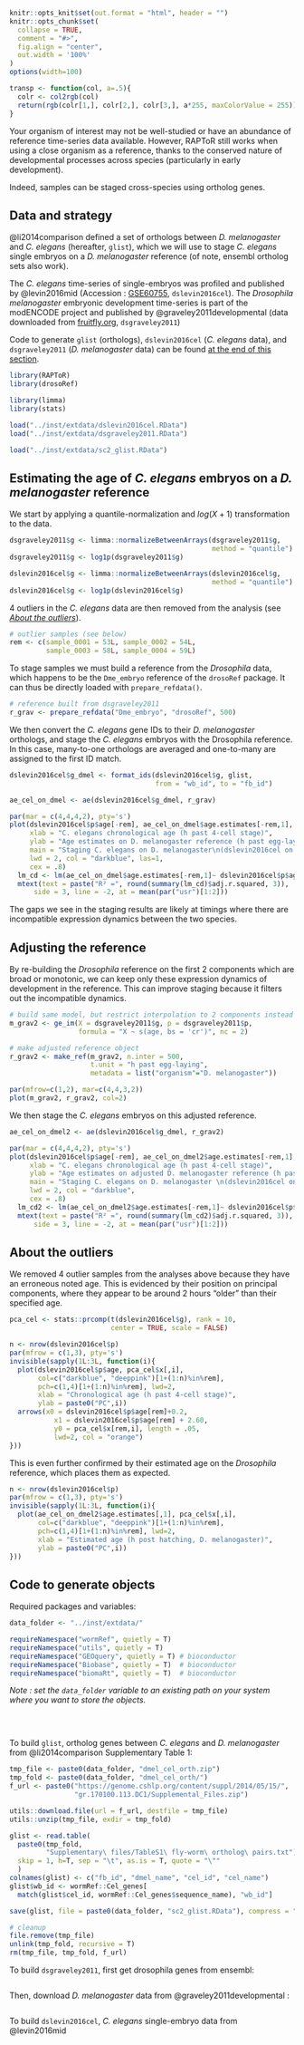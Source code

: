 ```r
knitr::opts_knit$set(out.format = "html", header = "")
knitr::opts_chunk$set(
  collapse = TRUE,
  comment = "#>",
  fig.align = "center",
  out.width = '100%'
)
options(width=100)

transp <- function(col, a=.5){
  colr <- col2rgb(col)
  return(rgb(colr[1,], colr[2,], colr[3,], a*255, maxColorValue = 255))
}
```

Your organism of interest may not be well-studied or have an abundance of reference time-series data available.
However, RAPToR still works when using a close organism as a reference, thanks to the conserved nature of developmental processes across species (particularly in early development).

Indeed, samples can be staged cross-species using ortholog genes. 

## Data and strategy

@li2014comparison defined a set of orthologs between *D. melanogaster* and  *C. elegans* (hereafter, `glist`), which we will use to stage *C. elegans* single embryos on a *D. melanogaster* reference (of note, ensembl ortholog sets also work).

The *C. elegans* time-series of single-embryos was profiled and published by @levin2016mid (Accession : [GSE60755](https://www.ncbi.nlm.nih.gov/geo/query/acc.cgi?acc=GSE60755), `dslevin2016cel`).
The *Drosophila melanogaster* embryonic development time-series is part of the modENCODE project and published by @graveley2011developmental (data downloaded from [fruitfly.org](https://fruitfly.org/sequence/download.html), `dsgraveley2011`)


Code to generate `glist` (orthologs), `dslevin2016cel` (*C. elegans* data), and `dsgraveley2011` (*D. melanogaster* data) can be found [at the end of this section](#code-to-generate-objects-1).


```r
library(RAPToR)
library(drosoRef)

library(limma)
library(stats)
```


```r
load("../inst/extdata/dslevin2016cel.RData")
load("../inst/extdata/dsgraveley2011.RData")

load("../inst/extdata/sc2_glist.RData")
```



## Estimating the age of *C. elegans* embryos on a *D. melanogaster* reference

We start by applying a quantile-normalization and $log(X+1)$ transformation to the data.

```r
dsgraveley2011$g <- limma::normalizeBetweenArrays(dsgraveley2011$g, 
                                                  method = "quantile")
dsgraveley2011$g <- log1p(dsgraveley2011$g)

dslevin2016cel$g <- limma::normalizeBetweenArrays(dslevin2016cel$g, 
                                                  method = "quantile")
dslevin2016cel$g <- log1p(dslevin2016cel$g)
```

4 outliers in the *C. elegans* data are then removed from the analysis (see [*About the outliers*](about-the-outliers)).
```r
# outlier samples (see below)
rem <- c(sample_0001 = 53L, sample_0002 = 54L, 
         sample_0003 = 58L, sample_0004 = 59L) 
```


To stage samples we must build a reference from the *Drosophila* data, which happens to be the `Dme_embryo` reference of the `drosoRef` package.
It can thus be directly loaded with `prepare_refdata()`.

```r
# reference built from dsgraveley2011
r_grav <- prepare_refdata("Dme_embryo", "drosoRef", 500) 
```

We then convert the *C. elegans* gene IDs to their *D. melanogaster* orthologs, and stage the *C. elegans* embryos with the Drosophila reference. In this case, many-to-one orthologs are averaged and one-to-many are assigned to the first ID match.

```r
dslevin2016cel$g_dmel <- format_ids(dslevin2016cel$g, glist,
                                    from = "wb_id", to = "fb_id")

ae_cel_on_dmel <- ae(dslevin2016cel$g_dmel, r_grav)
```



```r
par(mar = c(4,4,4,2), pty='s')
plot(dslevin2016cel$p$age[-rem], ae_cel_on_dmel$age.estimates[-rem,1], 
     xlab = "C. elegans chronological age (h past 4-cell stage)", 
     ylab = "Age estimates on D. melanogaster reference (h past egg-laying)", 
     main = "Staging C. elegans on D. melanogaster\n(dslevin2016cel on r_grav)", 
     lwd = 2, col = "darkblue", las=1,
     cex = .8)
  lm_cd <- lm(ae_cel_on_dmel$age.estimates[-rem,1]~ dslevin2016cel$p$age[-rem])
  mtext(text = paste("R² =", round(summary(lm_cd)$adj.r.squared, 3)), 
      side = 3, line = -2, at = mean(par("usr")[1:2]))
```

The gaps we see in the staging results are likely at timings where there are incompatible expression dynamics between the two species.

## Adjusting the reference

By re-building the *Drosophila* reference on the first 2 components which are broad or monotonic, we can keep only these expression dynamics of development in the reference. This can improve staging because it filters out the incompatible dynamics.

```r
# build same model, but restrict interpolation to 2 components instead of 8 
m_grav2 <- ge_im(X = dsgraveley2011$g, p = dsgraveley2011$p, 
                 formula = "X ~ s(age, bs = 'cr')", nc = 2)

# make adjusted reference object
r_grav2 <- make_ref(m_grav2, n.inter = 500,
                    t.unit = "h past egg-laying",
                    metadata = list("organism"="D. melanogaster"))

```

```r
par(mfrow=c(1,2), mar=c(4,4,3,2))
plot(m_grav2, r_grav2, col=2)
```


We then stage the *C. elegans* embryos on this adjusted reference.

```r
ae_cel_on_dmel2 <- ae(dslevin2016cel$g_dmel, r_grav2)
```




```r
par(mar = c(4,4,4,2), pty='s')
plot(dslevin2016cel$p$age[-rem], ae_cel_on_dmel2$age.estimates[-rem,1], 
     xlab = "C. elegans chronological age (h past 4-cell stage)", 
     ylab = "Age estimates on adjusted D. melanogaster reference (h past egg-laying)", 
     main = "Staging C. elegans on D. melanogaster \n(dslevin2016cel on r_grav2)", 
     lwd = 2, col = "darkblue",
     cex = .8)
  lm_cd2 <- lm(ae_cel_on_dmel2$age.estimates[-rem,1]~ dslevin2016cel$p$age[-rem])
  mtext(text = paste("R² =", round(summary(lm_cd2)$adj.r.squared, 3)), 
      side = 3, line = -2, at = mean(par("usr")[1:2]))
```

## About the outliers

We removed 4 outlier samples from the analyses above because they have an erroneous noted age. 
This is evidenced by their position on principal components, where they appear to be around 2 hours "older" than their specified age. 

```r
pca_cel <- stats::prcomp(t(dslevin2016cel$g), rank = 10,
                         center = TRUE, scale = FALSE)
```

```r
n <- nrow(dslevin2016cel$p)
par(mfrow = c(1,3), pty='s')
invisible(sapply(1L:3L, function(i){
  plot(dslevin2016cel$p$age, pca_cel$x[,i], 
       col=c("darkblue", "deeppink")[1+(1:n)%in%rem],
       pch=c(1,4)[1+(1:n)%in%rem], lwd=2,
       xlab = "Chronological age (h past 4-cell stage)",
       ylab = paste0("PC",i))
  arrows(x0 = dslevin2016cel$p$age[rem]+0.2,
           x1 = dslevin2016cel$p$age[rem] + 2.60,
           y0 = pca_cel$x[rem,i], length = .05,
           lwd=2, col = "orange")
}))
```

This is even further confirmed by their estimated age on the *Drosophila* reference, which places them as expected. 

```r
n <- nrow(dslevin2016cel$p)
par(mfrow = c(1,3), pty='s')
invisible(sapply(1L:3L, function(i){
  plot(ae_cel_on_dmel2$age.estimates[,1], pca_cel$x[,i], 
       col=c("darkblue", "deeppink")[1+(1:n)%in%rem],
       pch=c(1,4)[1+(1:n)%in%rem], lwd=2,
       xlab = "Estimated age (h post hatching, D. melanogaster)",
       ylab = paste0("PC",i))
}))


```

## Code to generate objects

Required packages and variables:
```r
data_folder <- "../inst/extdata/"

requireNamespace("wormRef", quietly = T)
requireNamespace("utils", quietly = T)
requireNamespace("GEOquery", quietly = T) # bioconductor
requireNamespace("Biobase", quietly = T)  # bioconductor
requireNamespace("biomaRt", quietly = T)  # bioconductor
```
*Note : set the `data_folder` variable to an existing path on your system where you want to store the objects.*

```r
```

<br>

To build `glist`, ortholog genes between *C. elegans* and *D. melanogaster* from @li2014comparison Supplementary Table 1:

```r
tmp_file <- paste0(data_folder, "dmel_cel_orth.zip")
tmp_fold <- paste0(data_folder, "dmel_cel_orth/")
f_url <- paste0("https://genome.cshlp.org/content/suppl/2014/05/15/",
                "gr.170100.113.DC1/Supplemental_Files.zip")

utils::download.file(url = f_url, destfile = tmp_file)
utils::unzip(tmp_file, exdir = tmp_fold)

glist <- read.table(
  paste0(tmp_fold, 
         "Supplementary\ files/TableS1\ fly-worm\ ortholog\ pairs.txt"),
  skip = 1, h=T, sep = "\t", as.is = T, quote = "\""
  )
colnames(glist) <- c("fb_id", "dmel_name", "cel_id", "cel_name")
glist$wb_id <- wormRef::Cel_genes[
  match(glist$cel_id, wormRef::Cel_genes$sequence_name), "wb_id"]

save(glist, file = paste0(data_folder, "sc2_glist.RData"), compress = "xz")

# cleanup
file.remove(tmp_file)
unlink(tmp_fold, recursive = T)
rm(tmp_file, tmp_fold, f_url)
```


To build `dsgraveley2011`, first get drosophila genes from ensembl:

```r
```

Then, download *D. melanogaster* data from @graveley2011developmental :

```r
```


To build `dslevin2016cel`, *C. elegans* single-embryo data from @levin2016mid

```r
```



